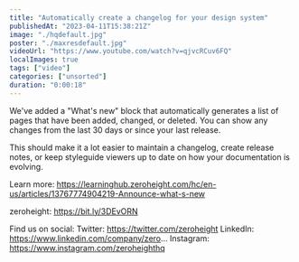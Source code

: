 ```yaml
---
title: "Automatically create a changelog for your design system"
publishedAt: "2023-04-11T15:38:21Z"
image: "./hqdefault.jpg"
poster: "./maxresdefault.jpg"
videoUrl: "https://www.youtube.com/watch?v=qjvcRCuv6FQ"
localImages: true
tags: ["video"]
categories: ["unsorted"]
duration: "0:00:18"
---
```

We've added a "What's new" block that automatically generates a list of pages that have been added, changed, or deleted. You can show any changes from the last 30 days or since your last release. 

This should make it a lot easier to maintain a changelog, create release notes, or keep styleguide viewers up to date on how your documentation is evolving. 

Learn more: https://learninghub.zeroheight.com/hc/en-us/articles/13767774904219-Announce-what-s-new

zeroheight: https://bit.ly/3DEvORN

Find us on social:
Twitter: https://twitter.com/zeroheight
LinkedIn: https://www.linkedin.com/company/zero...
Instagram: https://www.instagram.com/zeroheighthq
